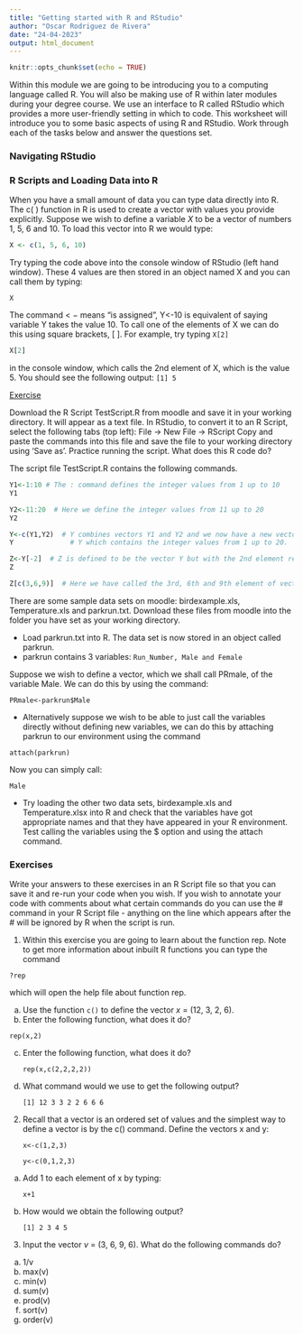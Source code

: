 ```yaml
---
title: "Getting started with R and RStudio"
author: "Oscar Rodriguez de Rivera"
date: "24-04-2023"
output: html_document
---
```


```r
knitr::opts_chunk$set(echo = TRUE)
```

Within this module we are going to be introducing you to a computing language called R. You will also be making use of R within later modules during your degree course. We use an interface to R called RStudio which provides a more user-friendly setting in which to code. This worksheet will introduce you to some basic aspects of using R and RStudio. Work through each of the tasks below and answer the questions set.

### Navigating RStudio

### R Scripts and Loading Data into R

When you have a small amount of data you can type data directly into R. The c( ) function in R is used to create a vector with values you provide explicitly. Suppose we wish to define a variable *X* to be a vector of numbers 1, 5, 6 and 10. To load this vector into R we would type:

```r
X <- c(1, 5, 6, 10)
```

Try typing the code above into the console window of RStudio (left hand window). These 4 values are then stored in an object named X and you can call them by typing:

    X

The command \< − means "is assigned", Y\<-10 is equivalent of saying variable Y takes the value 10. To call one of the elements of X we can do this using square brackets, [ ]. For example, try typing `X[2]`

```r
X[2]
```

in the console window, which calls the 2nd element of X, which is the value 5. You should see the following output: `[1] 5`

[Exercise]{.underline}

Download the R Script TestScript.R from moodle and save it in your working directory. It will appear as a text file. In RStudio, to convert it to an R Script, select the following tabs (top left): File $\rightarrow$ New File $\rightarrow$ RScript Copy and paste the commands into this file and save the file to your working directory using 'Save as'. Practice running the script. What does this R code do?

The script file TestScript.R contains the following commands.

```r
Y1<-1:10 # The : command defines the integer values from 1 up to 10
Y1
```

```r
Y2<-11:20  # Here we define the integer values from 11 up to 20
Y2
```

```r
Y<-c(Y1,Y2)  # Y combines vectors Y1 and Y2 and we now have a new vector called
Y              # Y which contains the integer values from 1 up to 20.
```

```r
Z<-Y[-2]  # Z is defined to be the vector Y but with the 2nd element removed
Z
```

```r
Z[c(3,6,9)]  # Here we have called the 3rd, 6th and 9th element of vector Z
```

There are some sample data sets on moodle: birdexample.xls, Temperature.xls and parkrun.txt. Download these files from moodle into the folder you have set as your working directory.

-   Load parkrun.txt into R. The data set is now stored in an object called parkrun.
-   parkrun contains 3 variables: `Run_Number, Male and Female`

Suppose we wish to define a vector, which we shall call PRmale, of the variable Male. We can do this by using the command:

`PRmale<-parkrun$Male`

-   Alternatively suppose we wish to be able to just call the variables directly without defining new variables, we can do this by attaching parkrun to our environment using the command

`attach(parkrun)`

Now you can simply call:

`Male`

-   Try loading the other two data sets, birdexample.xls and Temperature.xlsx into R and check that the variables have got appropriate names and that they have appeared in your R environment. Test calling the variables using the \$ option and using the attach command.

### Exercises

Write your answers to these exercises in an R Script file so that you can save it and re-run your code when you wish. If you wish to annotate your code with comments about what certain commands do you can use the \# command in your R Script file - anything on the line which appears after the \# will be ignored by R when the script is run.

1.  Within this exercise you are going to learn about the function rep. Note to get more information about inbuilt R functions you can type the command

`?rep`

which will open the help file about function rep.

a.  Use the function `c()` to define the vector *x* = (12, 3, 2, 6).
b.  Enter the following function, what does it do?

`rep(x,2)`

c.  Enter the following function, what does it do?

    `rep(x,c(2,2,2,2))`

d.  What command would we use to get the following output?

    `[1] 12 3 3 2 2 6 6 6`

```{=html}
<!-- -->
```
2.  Recall that a vector is an ordered set of values and the simplest way to define a vector is by the c() command. Define the vectors x and y:

    `x<-c(1,2,3)`

    `y<-c(0,1,2,3)`

```{=html}
<!-- -->
```
a.  Add 1 to each element of x by typing:

    `x+1`

b.  How would we obtain the following output?

    `[1] 2 3 4 5`

```{=html}
<!-- -->
```
3.  Input the vector *v* = (3, 6, 9, 6). What do the following commands do?

```{=html}
<!-- -->
```
a.  1/v
b.  max(v)
c.  min(v)
d.  sum(v)
e.  prod(v)
f.  sort(v)
g.  order(v)
